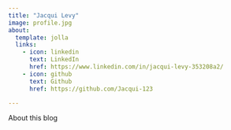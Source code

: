 ```yaml
---
title: "Jacqui Levy"
image: profile.jpg
about:
  template: jolla
  links:
    - icon: linkedin
      text: LinkedIn
      href: https://www.linkedin.com/in/jacqui-levy-353208a2/
    - icon: github
      text: Github
      href: https://github.com/Jacqui-123

---
```


About this blog
